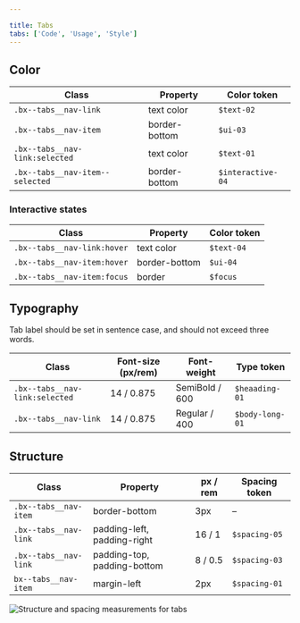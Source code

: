 ```yaml
---

title: Tabs
tabs: ['Code', 'Usage', 'Style']
---
```


## Color

| Class                                               | Property      | Color token         |
| --------------------------------------------------- | ------------- | ------------------- |
| `.bx--tabs__nav-link`                               | text color    | `$text-02 `         |
| `.bx--tabs__nav-item`                               | border-bottom | `$ui-03`            |
| `.bx--tabs__nav-link:selected`                      | text color    | `$text-01`          |
| `.bx--tabs__nav-item--selected`                     | border-bottom | `$interactive-04`   |


### Interactive states

| Class                                               | Property      | Color token         |
| --------------------------------------------------- | ------------- | ------------------- |
| `.bx--tabs__nav-link:hover`                         | text color    | `$text-04`          |
| `.bx--tabs__nav-item:hover`                         | border-bottom | `$ui-04`            |
| `.bx--tabs__nav-item:focus`                         | border        | `$focus`            |

## Typography

Tab label should be set in sentence case, and should not exceed three words.

| Class                          | Font-size (px/rem) | Font-weight     | Type token       | 
| ------------------------------ | ------------------ | --------------- | ---------------- |
| `.bx--tabs__nav-link:selected` | 14 / 0.875         | SemiBold / 600  | `$heaading-01`   |
| `.bx--tabs__nav-link`          | 14 / 0.875         | Regular / 400   | `$body-long-01`  |

## Structure

| Class                                       | Property                    | px / rem | Spacing token |
| ------------------------------------------- | --------------------------- | -------- | ------------- |
| `.bx--tabs__nav-item`                       | border-bottom               | 3px      | –             |
| `.bx--tabs__nav-link`                       | padding-left, padding-right | 16 / 1   | `$spacing-05` |
| `.bx--tabs__nav-link`                       | padding-top, padding-bottom | 8 / 0.5  | `$spacing-03` |
| `bx--tabs__nav-item`                        | margin-left                 | 2px      | `$spacing-01` |

<ImageComponent fixed="default" caption="Structure and spacing measurements for tab | px / rem">

![Structure and spacing measurements for tabs](images/tab-style-1.png)

</ImageComponent>
